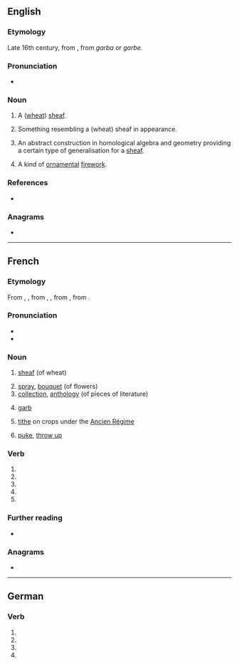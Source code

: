 {{also|gerbé|gërbë}}
==English==

===Etymology===
Late 16th century, from {{der|en|fr|gerbe}}, from {{etyl|frk|en}} ''garba'' or ''garbe''.

===Pronunciation===
* {{IPA|en|/dʒɜːb/}}

===Noun===
{{en-noun}}
{{wikipedia}}

# {{lb|en|now|_|obsolete}} A ([[wheat]]) [[sheaf]].
# Something resembling a (wheat) sheaf in appearance. {{rfex|en}}
# {{lb|en|mathematics}} An abstract construction in homological algebra and geometry providing a certain type of generalisation for a [[sheaf]].
# {{lb|en|pyrotechnics}} A kind of [[ornamental]] [[firework]].
#: {{rfquotek|Farrow}}

===References===
* {{R:OED}}

===Anagrams===
* {{anagrams|en|a=beegr|Gebre|Grebe|grebe}}

----

==French==

===Etymology===
From {{etyl|frm|fr}} {{m|frm|gerbe}}, {{m|frm|garbe}}, from {{etyl|fro|fr}} {{m|fro|garbe}}, {{m|fro|jarbe}}, from {{etyl|frk|fr}} {{m|frk|*garba}}, from {{etyl|gem-pro|fr}} {{m|gem-pro|*garbō}}.

===Pronunciation===
* {{fr-IPA}}
* {{audio|fr|Fr-gerbe.ogg|Audio}}

===Noun===
{{fr-noun|f}}

# {{lb|fr|agriculture}} [[sheaf]] (of wheat)
# [[spray]], [[bouquet]] (of flowers)
# [[collection]], [[anthology]] (of pieces of literature)
# {{lb|fr|heraldry}} [[garb]]
# {{lb|fr|historical}} [[tithe]] on crops under the [[Ancien Régime]]
# {{lb|fr|slang}} [[puke]], [[throw up]] {{gloss|vomit}}

===Verb===
{{head|fr|verb form}}

# {{inflection of|fr|gerber||1|s|pres|indc}}
# {{inflection of|fr|gerber||3|s|pres|indc}}
# {{inflection of|fr|gerber||1|s|pres|subj}}
# {{inflection of|fr|gerber||3|s|pres|subj}}
# {{inflection of|fr|gerber||2|s|impr}}

===Further reading===
* {{R:TLFi}}

===Anagrams===
* {{l|fr|berge}}

----

==German==

===Verb===
{{head|de|verb form}}

# {{de-verb form of|gerben|1|s|g}}
# {{de-verb form of|gerben|1|s|k1}}
# {{de-verb form of|gerben|3|s|k1}}
# {{de-verb form of|gerben|i|s}}